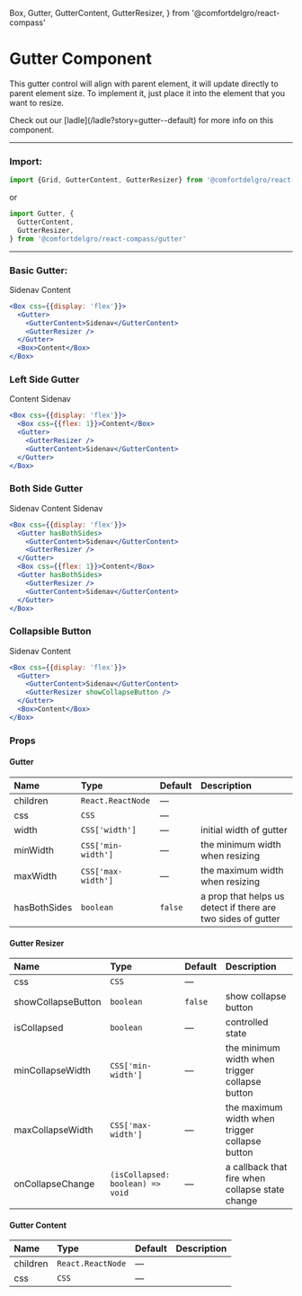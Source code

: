   Box,
  Gutter,
  GutterContent,
  GutterResizer,
} from '@comfortdelgro/react-compass'

# Gutter Component

This gutter control will align with parent element, it will update directly to parent element size.
To implement it, just place it into the element that you want to resize.

<Callout>
  Check out our [ladle](/ladle?story=gutter--default) for more info on this
  component.
</Callout>

---

### Import:

```js
import {Grid, GutterContent, GutterResizer} from '@comfortdelgro/react-compass'
```

or

```js
import Gutter, {
  GutterContent,
  GutterResizer,
} from '@comfortdelgro/react-compass/gutter'
```

---

### Basic Gutter:

<section className={styles.gutterShowcaseContainer}>
  <Box css={{display: 'flex', height: '100%', flex: 1}}>
    <Gutter>
      <GutterContent>Sidenav</GutterContent>
      <GutterResizer />
    </Gutter>
    <Box>Content</Box>
  </Box>
</section>

```jsx
<Box css={{display: 'flex'}}>
  <Gutter>
    <GutterContent>Sidenav</GutterContent>
    <GutterResizer />
  </Gutter>
  <Box>Content</Box>
</Box>
```

### Left Side Gutter

<section className={styles.gutterShowcaseContainer}>
  <Box css={{display: 'flex', height: '100%', flex: 1}}>
    <Box css={{flex: 1}}>Content</Box>
    <Gutter>
      <GutterResizer />
      <GutterContent>Sidenav</GutterContent>
    </Gutter>
  </Box>
</section>

```jsx
<Box css={{display: 'flex'}}>
  <Box css={{flex: 1}}>Content</Box>
  <Gutter>
    <GutterResizer />
    <GutterContent>Sidenav</GutterContent>
  </Gutter>
</Box>
```

### Both Side Gutter

<section className={styles.gutterShowcaseContainer}>
  <Box css={{display: 'flex', height: '100%', flex: 1}}>
    <Gutter hasBothSides>
      <GutterContent>Sidenav</GutterContent>
      <GutterResizer />
    </Gutter>
    <Box css={{flex: 1}}>Content</Box>
    <Gutter hasBothSides>
      <GutterResizer />
      <GutterContent>Sidenav</GutterContent>
    </Gutter>
  </Box>
</section>

```jsx {2, 7}
<Box css={{display: 'flex'}}>
  <Gutter hasBothSides>
    <GutterContent>Sidenav</GutterContent>
    <GutterResizer />
  </Gutter>
  <Box css={{flex: 1}}>Content</Box>
  <Gutter hasBothSides>
    <GutterResizer />
    <GutterContent>Sidenav</GutterContent>
  </Gutter>
</Box>
```

### Collapsible Button

<section className={styles.gutterShowcaseContainer}>
  <Box css={{display: 'flex', height: '100%', flex: 1}}>
    <Gutter>
      <GutterContent>Sidenav</GutterContent>
      <GutterResizer showCollapseButton />
    </Gutter>
    <Box>Content</Box>
  </Box>
</section>

```jsx
<Box css={{display: 'flex'}}>
  <Gutter>
    <GutterContent>Sidenav</GutterContent>
    <GutterResizer showCollapseButton />
  </Gutter>
  <Box>Content</Box>
</Box>
```

### Props

#### Gutter

| Name         | Type               | Default | Description                                                  |
| :----------- | :----------------- | :------ | :----------------------------------------------------------- |
| children     | `React.ReactNode`  | —       |                                                              |
| css          | `CSS`              | —       |                                                              |
| width        | `CSS['width']`     | —       | initial width of gutter                                      |
| minWidth     | `CSS['min-width']` | —       | the minimum width when resizing                              |
| maxWidth     | `CSS['max-width']` | —       | the maximum width when resizing                              |
| hasBothSides | `boolean`          | `false` | a prop that helps us detect if there are two sides of gutter |

#### Gutter Resizer

| Name               | Type                             | Default | Description                                     |
| :----------------- | :------------------------------- | :------ | :---------------------------------------------- |
| css                | `CSS`                            | —       |                                                 |
| showCollapseButton | `boolean`                        | `false` | show collapse button                            |
| isCollapsed        | `boolean`                        | —       | controlled state                                |
| minCollapseWidth   | `CSS['min-width']`               | —       | the minimum width when trigger collapse button  |
| maxCollapseWidth   | `CSS['max-width']`               | —       | the maximum width when trigger collapse button  |
| onCollapseChange   | `(isCollapsed: boolean) => void` | —       | a callback that fire when collapse state change |

#### Gutter Content

| Name     | Type              | Default | Description |
| :------- | :---------------- | :------ | :---------- |
| children | `React.ReactNode` | —       |             |
| css      | `CSS`             | —       |             |
